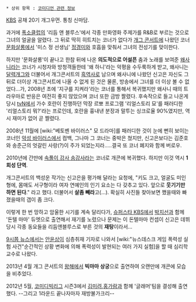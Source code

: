  * 상위 항목 : [[코미디언 관련 정보]]
[[KBS]] 공채 20기 개그우먼. 통칭 신마담.

과거에 [[폭소클럽]]의 '리듬 앤 블루스'에서 각종 만화영화 주제가를 R&B로 부르는 것으로 그녀의 얼굴을 알렸다. 그 뒤로 딱히 히트치는 코너가 없다가 [[개그 콘서트]]에 나왔던 코너 [[문화살롱]]에서 '미스 정 선생님' [[정경미]]와 호흡을 맞춰서 그녀의 전성기를 맞이한다.

하지만 '문화살롱'이 끝나고 한참 뒤에 나온 '''의도적으로 어설픈''' 춤과 노래를 보여준 [[왜사니]]라는 코너가 시청자와 방청객들한테 '왜 하니'라는 악평을 수두룩하게 받고, 왜사니는 [[달력개그]]와 더불어서 개그콘서트의 [[흑역사]]로 남으며 왜사니에 나왔던 신고은 자신도 그 뒤로 더이상 개그콘서트에 나올 수 없게 된 것은 물론, 방송에서 그녀를 더 이상 볼 수 없었다...가, 2008년 초에 '지구를 지켜라'라는 코너를 통해서 복귀했지만 왜사니 때의 트라우마로 반응은 여전히 좋지 않았으며 코너 또한 금방 짤렸다. 후속작으로 들고 나온게 당시 [[tvN]]에서 가수 호란이 진행하던 막장 르뽀 프로그램 '리얼스토리 묘'를 패러디한 '리얼스토리 뭐?'라는 프로인데, 호란을 흉내낸 분장과 말투는 싱크로율 90%였지만, 역시 재미가 없어 곧 짤렸다.

2008년 11월에 [wiki:"베토벤 바이러스" 모 드라마]를 패러디한 것이 눈에 뻔히 보이는 코너인 [[악성 바이러스]]에서 컴백, 그나마 그 코너는 중박은 쳤지만, 신고은보다는 김준호와 송준근의 엇갈린 사랑(?)이 주가 되었는지라.....결국 또 코너 폐지와 함께 버로우.

2010년에 간만에 [[속풀이 강사 송강사]]라는 코너로 개콘에 복귀했다. 하지만 이것 역시 '''1회성 단역'''.

개그콘서트의 백성운 작가는 신고은을 평가해 달라는 요청에, "키도 크고, 얼굴도 미인형에, 몸매도 서구형이라 여자 연예인의 인기 요소는 다 갖추고 있다. 앞으로 '''웃기기만 하면 된다'''." 라고 했다. 더불어서 '''살좀 빼라'''고(…). 확실히 사진들 찾아보면 쪘을때와 빠졌을때의 갭이 좀 크다.

이렇게 한 번 망하고 암울한 시기를 계속 달리다가, [[슈퍼스타 KBS]]에서 [[박지선]]과 함께 '돈텔 마마' 듀엣으로 출연해서 재기를 노렸으나 문제는 이 돈텔마마 컨셉이 신고은 데뷔 당시 각종 동요들을 리듬앤블루스로 부른 것의 '''재탕'''이라서...

[[9시쯤 뉴스]]에서는 [[안윤상]]이 심층취재 기자로 나와서 [wiki:"뉴스데스크 게임 폭력성 실험 사건"순간적인 상황 변화에 의해 폭력성이 발현되는 여러 가지 실험]을 할 때 심리학 교수로 나왔다.

2013년 4월 개그 콘서트의 [[왕해]]에서 '''빅마마 상궁'''으로 출연하여 오랜만에 개콘에 모습을 비추었다.

2012년 5월, [[코미디빅리그]] 시즌3에서 [[김미려]],[[홍가람]]과 함께 '글래머'팀을 결성해 출연했다. --그리고 1라운드 끝나자마자 재방불가크리--

